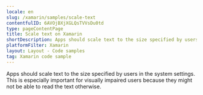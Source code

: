 ```yaml
---
locale: en
slug: /xamarin/samples/scale-text
contentfulID: 6AVOjBXjXGLQsTVVsDu0td
type: pageContentPage
title: Scale text on Xamarin
shortDescription: Apps should scale text to the size specified by users in the system settings.
platformFilter: Xamarin
layout: Layout - Code samples
tag: Xamarin code sample
---
```


Apps should scale text to the size specified by users in the system settings. This is especially important for visually impaired users because they might not be able to read the text otherwise.

<CodeSample id="text-scale" locale="en" platform="xamarin"/>